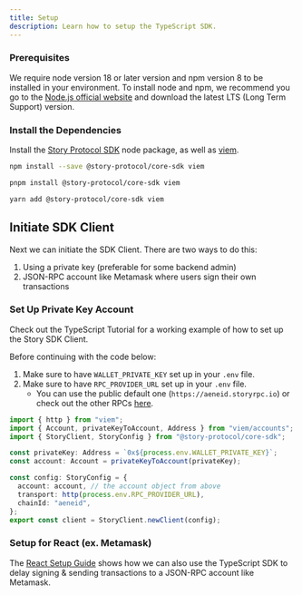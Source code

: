 ```yaml
---
title: Setup
description: Learn how to setup the TypeScript SDK.
---
```


### Prerequisites

We require node version 18 or later version and npm version 8 to be installed in your environment. To install node and npm, we recommend you go to the [Node.js official website](https://nodejs.org) and download the latest LTS (Long Term Support) version.

### Install the Dependencies

Install the [Story Protocol SDK](https://www.npmjs.com/package/@story-protocol/core-sdk) node package, as well as [viem](https://www.npmjs.com/package/viem).

<CodeGroup>

```bash npm
npm install --save @story-protocol/core-sdk viem
```

```bash pnpm
pnpm install @story-protocol/core-sdk viem
```

```bash yarn
yarn add @story-protocol/core-sdk viem
```

</CodeGroup>

## Initiate SDK Client

Next we can initiate the SDK Client. There are two ways to do this:

1. Using a private key (preferable for some backend admin)
2. JSON-RPC account like Metamask where users sign their own transactions

### Set Up Private Key Account

<CardGroup cols={1}>
  <Card
    title="Working Example"
    href="https://github.com/storyprotocol/typescript-tutorial/blob/main/scripts/utils/utils.ts"
    icon="thumbs-up"
  >
    Check out the TypeScript Tutorial for a working example of how to set up the
    Story SDK Client.
  </Card>
</CardGroup>

Before continuing with the code below:

1. Make sure to have `WALLET_PRIVATE_KEY` set up in your `.env` file.
2. Make sure to have `RPC_PROVIDER_URL` set up in your `.env` file.
   - You can use the public default one (`https://aeneid.storyrpc.io`) or check out the other RPCs [here](/network/network-info/aeneid#rpcs).

```typescript utils.ts
import { http } from "viem";
import { Account, privateKeyToAccount, Address } from "viem/accounts";
import { StoryClient, StoryConfig } from "@story-protocol/core-sdk";

const privateKey: Address = `0x${process.env.WALLET_PRIVATE_KEY}`;
const account: Account = privateKeyToAccount(privateKey);

const config: StoryConfig = {
  account: account, // the account object from above
  transport: http(process.env.RPC_PROVIDER_URL),
  chainId: "aeneid",
};
export const client = StoryClient.newClient(config);
```

### Setup for React (ex. Metamask)

The [React Setup Guide](/developers/react-guide/react-setup/overview) shows how we can also use the TypeScript SDK to delay signing & sending transactions to a JSON-RPC account like Metamask.
